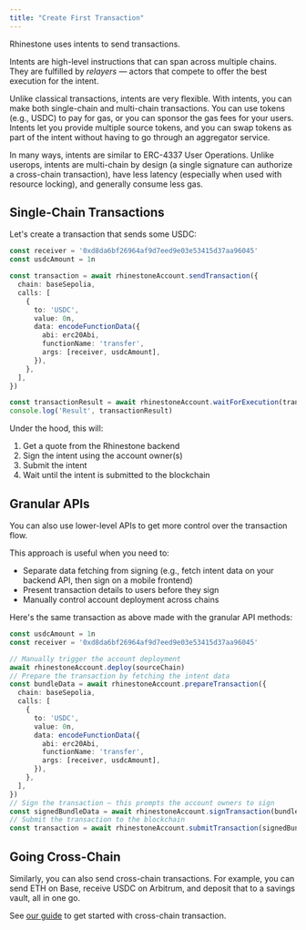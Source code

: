 ```yaml
---
title: "Create First Transaction"
---
```


Rhinestone uses intents to send transactions.

Intents are high-level instructions that can span across multiple chains. They are fulfilled by _relayers_ — actors that compete to offer the best execution for the intent.

Unlike classical transactions, intents are very flexible. With intents, you can make both single-chain and multi-chain transactions. You can use tokens (e.g., USDC) to pay for gas, or you can sponsor the gas fees for your users. Intents let you provide multiple source tokens, and you can swap tokens as part of the intent without having to go through an aggregator service.

In many ways, intents are similar to ERC-4337 User Operations. Unlike userops, intents are multi-chain by design (a single signature can authorize a cross-chain transaction), have less latency (especially when used with resource locking), and generally consume less gas.

## Single-Chain Transactions

Let's create a transaction that sends some USDC:

```ts
const receiver = '0xd8da6bf26964af9d7eed9e03e53415d37aa96045'
const usdcAmount = 1n

const transaction = await rhinestoneAccount.sendTransaction({
  chain: baseSepolia,
  calls: [
    {
      to: 'USDC',
      value: 0n,
      data: encodeFunctionData({
        abi: erc20Abi,
        functionName: 'transfer',
        args: [receiver, usdcAmount],
      }),
    },
  ],
})

const transactionResult = await rhinestoneAccount.waitForExecution(transaction)
console.log('Result', transactionResult)
```

Under the hood, this will:

1) Get a quote from the Rhinestone backend
2) Sign the intent using the account owner(s)
3) Submit the intent
4) Wait until the intent is submitted to the blockchain

## Granular APIs

You can also use lower-level APIs to get more control over the transaction flow.

This approach is useful when you need to:
- Separate data fetching from signing (e.g., fetch intent data on your backend API, then sign on a mobile frontend)
- Present transaction details to users before they sign
- Manually control account deployment across chains

Here's the same transaction as above made with the granular API methods:

```ts
const usdcAmount = 1n
const receiver = '0xd8da6bf26964af9d7eed9e03e53415d37aa96045'

// Manually trigger the account deployment
await rhinestoneAccount.deploy(sourceChain)
// Prepare the transaction by fetching the intent data
const bundleData = await rhinestoneAccount.prepareTransaction({
  chain: baseSepolia,
  calls: [
    {
      to: 'USDC',
      value: 0n,
      data: encodeFunctionData({
        abi: erc20Abi,
        functionName: 'transfer',
        args: [receiver, usdcAmount],
      }),
    },
  ],
})
// Sign the transaction — this prompts the account owners to sign
const signedBundleData = await rhinestoneAccount.signTransaction(bundleData)
// Submit the transaction to the blockchain
const transaction = await rhinestoneAccount.submitTransaction(signedBundleData)
```

## Going Cross-Chain

Similarly, you can also send cross-chain transactions. For example, you can send ETH on Base, receive USDC on Arbitrum, and deposit that to a savings vault, all in one go.

See [our guide](../chain-abstraction/create-intent) to get started with cross-chain transaction.
